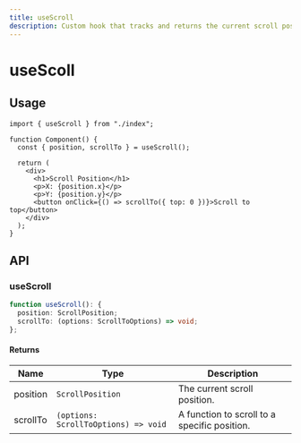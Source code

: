 ```yaml
---
title: useScroll
description: Custom hook that tracks and returns the current scroll position, and provides a method to scroll to specific coordinates.
---
```


# useScoll

## Usage

```tsx title="Component.tsx"
import { useScroll } from "./index";

function Component() {
  const { position, scrollTo } = useScroll();

  return (
    <div>
      <h1>Scroll Position</h1>
      <p>X: {position.x}</p>
      <p>Y: {position.y}</p>
      <button onClick={() => scrollTo({ top: 0 })}>Scroll to top</button>
    </div>
  );
}
```

## API

### useScroll

```ts
function useScroll(): {
  position: ScrollPosition;
  scrollTo: (options: ScrollToOptions) => void;
};
```

#### Returns

| Name     | Type                                 | Description                                  |
| -------- | ------------------------------------ | -------------------------------------------- |
| position | `ScrollPosition`                     | The current scroll position.                 |
| scrollTo | `(options: ScrollToOptions) => void` | A function to scroll to a specific position. |
